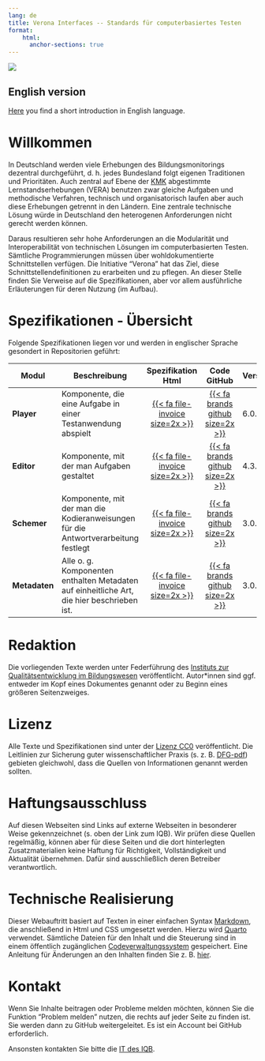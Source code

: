 ```yaml
---
lang: de
title: Verona Interfaces -- Standards für computerbasiertes Testen
format:
    html:
      anchor-sections: true
---
```

![](banner-image.jpg)

::: {.callout-note}
## English version
[Here](intro/english.qmd) you find a short introduction in English language.
:::

# Willkommen

In Deutschland werden viele Erhebungen des Bildungsmonitorings dezentral durchgeführt, d. h. jedes Bundesland folgt eigenen Traditionen und Prioritäten. Auch zentral auf Ebene der [KMK](https://www.kmk.org/themen/qualitaetssicherung-in-schulen/bildungsmonitoring/) abgestimmte Lernstandserhebungen (VERA) benutzen zwar gleiche Aufgaben und methodische Verfahren, technisch und organisatorisch laufen aber auch diese Erhebungen getrennt in den Ländern. Eine zentrale technische Lösung würde in Deutschland den heterogenen Anforderungen nicht gerecht werden können.

Daraus resultieren sehr hohe Anforderungen an die Modularität und Interoperabilität von technischen Lösungen im computerbasierten Testen. Sämtliche Programmierungen müssen über wohldokumentierte Schnittstellen verfügen. Die Initiative "Verona" hat das Ziel, diese Schnittstellendefinitionen zu erarbeiten und zu pflegen. An dieser Stelle finden Sie Verweise auf die Spezifikationen, aber vor allem ausführliche Erläuterungen für deren Nutzung (im Aufbau).

# Spezifikationen - Übersicht

Folgende Spezifikationen liegen vor und werden in englischer Sprache gesondert in Repositorien geführt:

| Modul | Beschreibung | Spezifikation Html | Code GitHub | Version |
| ------ | ---------------- | :-----: | :-------: | :---- |
| **Player** | Komponente, die eine Aufgabe in einer Testanwendung abspielt | [{{< fa file-invoice size=2x >}}](https://verona-interfaces.github.io/player/) | [{{< fa brands github size=2x >}}](https://github.com/verona-interfaces/player#readme) | 6.0.0 |
| **Editor** | Komponente, mit der man Aufgaben gestaltet |  [{{< fa file-invoice size=2x >}}](https://verona-interfaces.github.io/editor/) | [{{< fa brands github size=2x >}}](https://github.com/verona-interfaces/editor#readme) | 4.3.0 |
| **Schemer** | Komponente, mit der man die Kodieranweisungen für die Antwortverarbeitung festlegt | [{{< fa file-invoice size=2x >}}](https://verona-interfaces.github.io/schemer/) | [{{< fa brands github size=2x >}}](https://github.com/verona-interfaces/schemer#readme) | 3.0.0 |
| **Metadaten** | Alle o. g. Komponenten enthalten Metadaten auf einheitliche Art, die hier beschrieben ist. |  [{{< fa file-invoice size=2x >}}](https://verona-interfaces.github.io/metadata/) | [{{< fa brands github size=2x >}}](https://github.com/verona-interfaces/metadata#readme) | 3.0.0 |


# Redaktion

Die vorliegenden Texte werden unter Federführung des [Instituts zur Qualitätsentwicklung im Bildungswesen](https://www.iqb.hu-berlin.de/vera) veröffentlicht. Autor\*innen sind ggf. entweder im Kopf eines Dokumentes genannt oder zu Beginn eines größeren Seitenzweiges. 

# Lizenz
Alle Texte und Spezifikationen sind unter der [Lizenz CC0](https://open-educational-resources.de/was-die-cc0-freigabe-bedeutet-und-welche-moeglichkeiten-sie-eroeffnen/) veröffentlicht. Die Leitlinien zur Sicherung guter wissenschaftlicher Praxis (s. z. B. [DFG-pdf](https://www.dfg.de/resource/blob/173732/4166759430af8dc2256f0fa54e009f03/kodex-gwp-data.pdf)) gebieten gleichwohl, dass die Quellen von Informationen genannt werden sollten.

# Haftungsausschluss

Auf diesen Webseiten sind Links auf externe Webseiten in besonderer Weise gekennzeichnet (s. oben der Link zum IQB). Wir prüfen diese Quellen regelmäßig, können aber für diese Seiten und die dort hinterlegten Zusatzmaterialien keine Haftung für Richtigkeit, Vollständigkeit und Aktualität übernehmen. Dafür sind ausschließlich deren Betreiber verantwortlich.

# Technische Realisierung

Dieser Webauftritt basiert auf Texten in einer einfachen Syntax [Markdown](https://markdown.de/), die anschließend in Html und CSS umgesetzt werden. Hierzu wird [Quarto](https://quarto.org/) verwendet. Sämtliche Dateien für den Inhalt und die Steuerung sind in einem öffentlich zugänglichen [Codeverwaltungssystem](https://github.com/verona-interfaces/verona-interfaces.github.io) gespeichert. Eine Anleitung für Änderungen an den Inhalten finden Sie z. B. [hier](https://github.com/iqb-berlin/vera-info?tab=readme-ov-file#readme).

# Kontakt

Wenn Sie Inhalte beitragen oder Probleme melden möchten, können Sie die Funktion "Problem melden" nutzen, die rechts auf jeder Seite zu finden ist. Sie werden dann zu GitHub weitergeleitet. Es ist ein Account bei GitHub erforderlich.

Ansonsten kontakten Sie bitte die [IT des IQB](mailto:iqb-tbadev@hu-berlin.de).